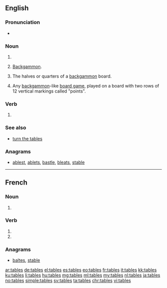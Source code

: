==English==

===Pronunciation===
* {{audio|en-us-tables.ogg|Audio (US)|lang=en}}

===Noun===
{{head|en|plural}}

# {{plural of|table|lang=en}}
# {{context|plural only|lang=en}} [[backgammon|Backgammon]].
# {{context|plural only|backgammon|lang=en}} The halves or quarters of a [[backgammon]] board.
# {{context|plural only|lang=en}} Any [[backgammon]]-like [[board game]], played on a board with two rows of 12 vertical markings called "points".

===Verb===
{{head|en}}

# {{en-third-person singular of|table}}

===See also===
* [[turn the tables]]

===Anagrams===
* [[ablest#English|ablest]], [[ablets#English|ablets]], [[bastle#English|bastle]], [[bleats#English|bleats]], [[stable#English|stable]]

----

==French==

===Noun===
{{head|fr|plural}} {{g|f-p}}

# {{plural of|table|lang=fr}}

===Verb===
{{fr-verb-form}}

# {{conjugation of|tabler||2|s|pres|ind|lang=fr}}
# {{conjugation of|tabler||2|s|pres|sub|lang=fr}}

===Anagrams===
* [[baltes#French|baltes]], [[stable#French|stable]]

[[ar:tables]]
[[de:tables]]
[[el:tables]]
[[es:tables]]
[[eo:tables]]
[[fr:tables]]
[[it:tables]]
[[kk:tables]]
[[ku:tables]]
[[li:tables]]
[[hu:tables]]
[[mg:tables]]
[[ml:tables]]
[[my:tables]]
[[nl:tables]]
[[ja:tables]]
[[no:tables]]
[[simple:tables]]
[[sv:tables]]
[[ta:tables]]
[[chr:tables]]
[[vi:tables]]